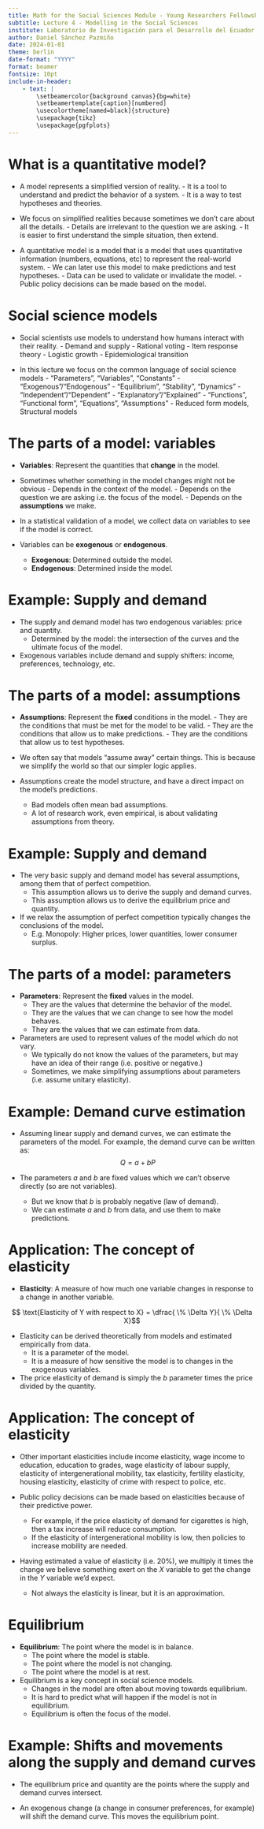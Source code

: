 ```yaml
---
title: Math for the Social Sciences Module - Young Researchers Fellowship
subtitle: Lecture 4 - Modelling in the Social Sciences
institute: Laboratorio de Investigación para el Desarrollo del Ecuador
author: Daniel Sánchez Pazmiño
date: 2024-01-01
theme: berlin
date-format: "YYYY"
format: beamer
fontsize: 10pt
include-in-header:
    - text: |
        \setbeamercolor{background canvas}{bg=white}
        \setbeamertemplate{caption}[numbered]
        \usecolortheme[named=black]{structure}
        \usepackage{tikz}
        \usepackage{pgfplots}
---
```


# What is a quantitative model?

- A model represents a simplified version of reality.
        - It is a tool to understand and predict the behavior of a system.
        - It is a way to test hypotheses and theories.

- We focus on simplified realities because sometimes we don't care about all the details.
        - Details are irrelevant to the question we are asking.
        - It is easier to first understand the simple situation, then extend.

- A quantitative model is a model that is a model that uses quantitative information (numbers, equations, etc) to represent the real-world system.
        - We can later use this model to make predictions and test hypotheses.
        - Data can be used to validate or invalidate the model.
        - Public policy decisions can be made based on the model.

# Social science models

- Social scientists use models to understand how humans interact with their reality.
        - Demand and supply
        - Rational voting
        - Item response theory
        - Logistic growth
        - Epidemiological transition

- In this lecture we focus on the common language of social science models
        - "Parameters", "Variables", "Constants"
        - "Exogenous"/"Endogenous"
        - "Equilibrium", "Stability", "Dynamics"
        - "Independent"/"Dependent" - "Explanatory"/"Explained"
        - "Functions", "Functional form", "Equations", "Assumptions"
        - Reduced form models, Structural models

# The parts of a model: variables

- **Variables**: Represent the quantities that **change** in the model.

- Sometimes whether something in the model changes might not be obvious
        - Depends in the context of the model.
        - Depends on the question we are asking i.e. the focus of the model.
        - Depends on the **assumptions** we make.

- In a statistical validation of a model, we collect data on variables to see if the model is correct.

- Variables can be **exogenous** or **endogenous**.
    - **Exogenous**: Determined outside the model.
     - **Endogenous**: Determined inside the model.

# Example: Supply and demand

- The supply and demand model has two endogenous variables: price and quantity.
    - Determined by the model: the intersection of the curves and the ultimate focus of the model.

- Exogenous variables include demand and supply shifters: income, preferences, technology, etc.

\begin{figure}
    \centering
    \begin{tikzpicture}
        \draw[->] (0,0) -- (3,0) node[right] {$Q$};
        \draw[->] (0,0) -- (0,3) node[above] {$P$};
        \draw[domain=0:2.5] plot (\x, {3 - \x}) node[right] {Demand};
        \draw[domain=0:2.5] plot (\x, {\x}) node[right] {Supply};
    \end{tikzpicture}
    \caption{Supply and demand model}
\end{figure}

# The parts of a model: assumptions

- **Assumptions**: Represent the **fixed** conditions in the model.
        - They are the conditions that must be met for the model to be valid.
        - They are the conditions that allow us to make predictions.
        - They are the conditions that allow us to test hypotheses.

- We often say that models "assume away" certain things. This is because we simplify the world so that our simpler logic applies.

- Assumptions create the model structure, and have a direct impact on the model's predictions.
    - Bad models often mean bad assumptions.
    - A lot of research work, even empirical, is about validating assumptions from theory.

# Example: Supply and demand

- The very basic supply and demand model has several assumptions, among them that of perfect competition.
    - This assumption allows us to derive the supply and demand curves.
    - This assumption allows us to derive the equilibrium price and quantity.

- If we relax the assumption of perfect competition typically changes the conclusions of the model.
    - E.g. Monopoly: Higher prices, lower quantities, lower consumer surplus.

# The parts of a model: parameters

- **Parameters**: Represent the **fixed** values in the model.
    - They are the values that determine the behavior of the model.
    - They are the values that we can change to see how the model behaves.
    - They are the values that we can estimate from data.
    
- Parameters are used to represent values of the model which do not vary.
    - We typically do not know the values of the parameters, but may have an idea of their range (i.e. positive or negative.)
    - Sometimes, we make simplifying assumptions about parameters (i.e. assume unitary elasticity).

# Example: Demand curve estimation

- Assuming linear supply and demand curves, we can estimate the parameters of the model. For example, the demand curve can be written as:
$$Q = a+bP$$

- The parameters $a$ and $b$ are fixed values which we can't observe directly (so are not variables).
    - But we know that $b$ is probably negative (law of demand).
    - We can estimate $a$ and $b$ from data, and use them to make predictions.

# Application: The concept of elasticity

- **Elasticity**: A measure of how much one variable changes in response to a change in another variable.

$$ \text{Elasticity of Y with respect to X} =  \dfrac{ \% \Delta Y}{ \% \Delta X}$$

- Elasticity can be derived theoretically from models and estimated empirically from data.
    - It is a parameter of the model.
    - It is a measure of how sensitive the model is to changes in the exogenous variables.

- The price elasticity of demand is simply the $b$ parameter times the price divided by the quantity.

# Application: The concept of elasticity

- Other important elasticities include income elasticity, wage income to education, education to grades, wage elasticity of labour supply, elasticity of intergenerational mobility, tax elasticity, fertility elasticity, housing elasticity, elasticity of crime with respect to police, etc.

- Public policy decisions can be made based on elasticities because of their predictive power.
    - For example, if the price elasticity of demand for cigarettes is high, then a tax increase will reduce consumption.
    - If the elasticity of intergenerational mobility is low, then policies to increase mobility are needed.

- Having estimated a value of elasticity (i.e. 20%), we multiply it times the change we believe something exert on the $X$ variable to get the change in the $Y$ variable we'd expect.
    - Not always the elasticity is linear, but it is an approximation.

# Equilibrium

- **Equilibrium**: The point where the model is in balance.
    - The point where the model is stable.
    - The point where the model is not changing.
    - The point where the model is at rest.

- Equilibrium is a key concept in social science models.
    - Changes in the model are often about moving towards equilibrium.
    - It is hard to predict what will happen if the model is not in equilibrium.
    - Equilibrium is often the focus of the model.

# Example: Shifts and movements along the supply and demand curves

- The equilibrium price and quantity are the points where the supply and demand curves intersect.

- An exogenous change (a change in consumer preferences, for example) will shift the demand curve. This moves the equilibrium point.

<!-- draw a shift in demand in tikz -->

\begin{figure}
    \centering
    \begin{tikzpicture}
        \draw[->] (0,0) -- (3,0) node[right] {$Q$};
        \draw[->] (0,0) -- (0,3) node[above] {$P$};
        \draw[domain=0:2.5] plot (\x, {3 - \x}) node[right] {D'};
        \draw[domain=0:2.5] plot (\x, {\x}) node[right] {S};
        \draw[domain=0:2.5] plot (\x, {2.5 - \x}) node[right] {D};
    \end{tikzpicture}
    \caption{Shift in demand}
\end{figure}
